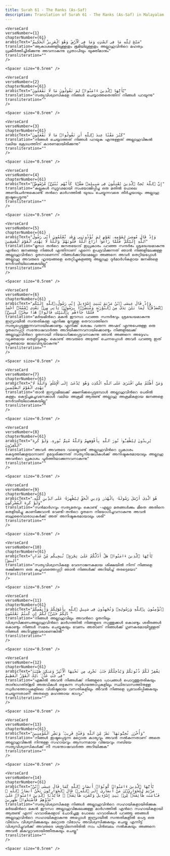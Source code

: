 ```yaml
---
title: Surah 61 - The Ranks (As-Saf)  
description: Translation of Surah 61 - The Ranks (As-Saf) in Malayalam
---
```







    <VerseCard 
    verseNumber={1}
    chapterNumber={61}
    arabicText="سَبَّحَ لِلَّهِ مَا فِى ٱلسَّمَٰوَٰتِ وَمَا فِى ٱلْأَرْضِ ۖ وَهُوَ ٱلْعَزِيزُ ٱلْحَكِيمُ"
    translation="ആകാശങ്ങളിലുള്ളതും ഭൂമിയിലുള്ളതും അല്ലാഹുവിന്‍റെ മഹത്വം പ്രകീര്‍ത്തിച്ചിരിക്കുന്നു അവനാകുന്നു പ്രതാപിയും യുക്തിമാനും"
    transliteration=""
    />

    <Spacer size="0.5rem" />
                
    <VerseCard 
    verseNumber={2}
    chapterNumber={61}
    arabicText="يَٰٓأَيُّهَا ٱلَّذِينَ ءَامَنُوا۟ لِمَ تَقُولُونَ مَا لَا تَفْعَلُونَ"
    translation="സത്യവിശ്വാസികളേ നിങ്ങള്‍ ചെയ്യാത്തതെന്തിന്‌ നിങ്ങള്‍ പറയുന്നു"
    transliteration=""
    />

    <Spacer size="0.5rem" />
                
    <VerseCard 
    verseNumber={3}
    chapterNumber={61}
    arabicText="كَبُرَ مَقْتًا عِندَ ٱللَّهِ أَن تَقُولُوا۟ مَا لَا تَفْعَلُونَ"
    translation="നിങ്ങള്‍ ചെയ്യാത്തത്‌ നിങ്ങള്‍ പറയുക എന്നുള്ളത്‌ അല്ലാഹുവിങ്കല്‍ വലിയ ക്രോധത്തിന്‌ കാരണമായിരിക്കുന്നു"
    transliteration=""
    />

    <Spacer size="0.5rem" />
                
    <VerseCard 
    verseNumber={4}
    chapterNumber={61}
    arabicText="إِنَّ ٱللَّهَ يُحِبُّ ٱلَّذِينَ يُقَٰتِلُونَ فِى سَبِيلِهِۦ صَفًّۭا كَأَنَّهُم بُنْيَٰنٌۭ مَّرْصُوصٌۭ"
    translation="കല്ലുകള്‍ സുദൃഢമായി സംയോജിപ്പിച്ച ഒരു മതില്‍ പോലെ അണിചേര്‍ന്നുകൊണ്ട്‌ തന്‍റെ മാര്‍ഗത്തില്‍ യുദ്ധം ചെയ്യുന്നവരെ തീര്‍ച്ചയായും അല്ലാഹു ഇഷ്ടപ്പെടുന്നു"
    transliteration=""
    />

    <Spacer size="0.5rem" />
                
    <VerseCard 
    verseNumber={5}
    chapterNumber={61}
    arabicText="وَإِذْ قَالَ مُوسَىٰ لِقَوْمِهِۦ يَٰقَوْمِ لِمَ تُؤْذُونَنِى وَقَد تَّعْلَمُونَ أَنِّى رَسُولُ ٱللَّهِ إِلَيْكُمْ ۖ فَلَمَّا زَاغُوٓا۟ أَزَاغَ ٱللَّهُ قُلُوبَهُمْ ۚ وَٱللَّهُ لَا يَهْدِى ٱلْقَوْمَ ٱلْفَٰسِقِينَ"
    translation="മൂസാ തന്‍റെ ജനതയോട്‌ ഇപ്രകാരം പറഞ്ഞ സന്ദര്‍ഭം ശ്രദ്ധേയമാകുന്നു എന്‍റെ ജനങ്ങളേ നിങ്ങള്‍ എന്തിനാണ്‌ എന്നെ ഉപദ്രവിക്കുന്നത്‌ ഞാന്‍ നിങ്ങളിലേക്കുള്ള അല്ലാഹുവിന്‍റെ ദൂതനാണെന്ന്‌ നിങ്ങള്‍ക്കറിയാമല്ലോ അങ്ങനെ അവര്‍ തെറ്റിയപ്പോള്‍ അല്ലാഹു അവരുടെ ഹൃദയങ്ങളെ തെറ്റിച്ചുകളഞ്ഞു അല്ലാഹു ദുര്‍മാര്‍ഗികളായ ജനങ്ങളെ നേര്‍വഴിയിലാക്കുകയില്ല"
    transliteration=""
    />

    <Spacer size="0.5rem" />
                
    <VerseCard 
    verseNumber={6}
    chapterNumber={61}
    arabicText="وَإِذْ قَالَ عِيسَى ٱبْنُ مَرْيَمَ يَٰبَنِىٓ إِسْرَٰٓءِيلَ إِنِّى رَسُولُ ٱللَّهِ إِلَيْكُم مُّصَدِّقًۭا لِّمَا بَيْنَ يَدَىَّ مِنَ ٱلتَّوْرَىٰةِ وَمُبَشِّرًۢا بِرَسُولٍۢ يَأْتِى مِنۢ بَعْدِى ٱسْمُهُۥٓ أَحْمَدُ ۖ فَلَمَّا جَآءَهُم بِٱلْبَيِّنَٰتِ قَالُوا۟ هَٰذَا سِحْرٌۭ مُّبِينٌۭ"
    translation="മര്‍യമിന്‍റെ മകന്‍ ഈസാ പറഞ്ഞ സന്ദര്‍ഭവും ശ്രദ്ധേയമാകുന്നു ഇസ്രായീല്‍ സന്തതികളേ എനിക്കു മുമ്പുള്ള തൌറാത്തിനെ സത്യപ്പെടുത്തുന്നവനായിക്കൊണ്ടും എനിക്ക്‌ ശേഷം വരുന്ന അഹ്മദ്‌ എന്നുപേരുള്ള ഒരു ദൂതനെപ്പറ്റി സന്തോഷവാര്‍ത്ത അറിയിക്കുന്നവനായിക്കൊണ്ടും നിങ്ങളിലേക്ക്‌ അല്ലാഹുവിന്‍റെ ദൂതനായി നിയോഗിക്കപ്പെട്ടവനാകുന്നു ഞാന്‍ അങ്ങനെ അദ്ദേഹം വ്യക്തമായ തെളിവുകളും കൊണ്ട്‌ അവരുടെ അടുത്ത്‌ ചെന്നപ്പോള്‍ അവര്‍ പറഞ്ഞു ഇത്‌ വ്യക്തമായ ജാലവിദ്യയാകുന്നു"
    transliteration=""
    />

    <Spacer size="0.5rem" />
                
    <VerseCard 
    verseNumber={7}
    chapterNumber={61}
    arabicText="وَمَنْ أَظْلَمُ مِمَّنِ ٱفْتَرَىٰ عَلَى ٱللَّهِ ٱلْكَذِبَ وَهُوَ يُدْعَىٰٓ إِلَى ٱلْإِسْلَٰمِ ۚ وَٱللَّهُ لَا يَهْدِى ٱلْقَوْمَ ٱلظَّٰلِمِينَ"
    translation="താന്‍ ഇസ്ലാമിലേക്ക്‌ ക്ഷണിക്കപ്പെടുമ്പോള്‍ അല്ലാഹുവിന്‍റെ പേരില്‍ കള്ളം കെട്ടിച്ചമച്ചവനേക്കാള്‍ വലിയ അക്രമി ആരുണ്ട്‌ അല്ലാഹു അക്രമികളായ ജനങ്ങളെ നേര്‍വഴിയിലാക്കുകയില്ല"
    transliteration=""
    />

    <Spacer size="0.5rem" />
                
    <VerseCard 
    verseNumber={8}
    chapterNumber={61}
    arabicText="يُرِيدُونَ لِيُطْفِـُٔوا۟ نُورَ ٱللَّهِ بِأَفْوَٰهِهِمْ وَٱللَّهُ مُتِمُّ نُورِهِۦ وَلَوْ كَرِهَ ٱلْكَٰفِرُونَ"
    translation="അവര്‍ അവരുടെ വായ്കൊണ്ട്‌ അല്ലാഹുവിന്‍റെ പ്രകാശം കെടുത്തിക്കളയാനാണ്‌ ഉദ്ദേശിക്കുന്നത്‌ സത്യനിഷേധികള്‍ക്ക്‌ അനിഷ്ടകരമായാലും അല്ലാഹു അവന്‍റെ പ്രകാശം പൂര്‍ത്തിയാക്കുന്നവനാകുന്നു"
    transliteration=""
    />

    <Spacer size="0.5rem" />
                
    <VerseCard 
    verseNumber={9}
    chapterNumber={61}
    arabicText="هُوَ ٱلَّذِىٓ أَرْسَلَ رَسُولَهُۥ بِٱلْهُدَىٰ وَدِينِ ٱلْحَقِّ لِيُظْهِرَهُۥ عَلَى ٱلدِّينِ كُلِّهِۦ وَلَوْ كَرِهَ ٱلْمُشْرِكُونَ"
    translation="സന്‍മാര്‍ഗവും സത്യമതവും കൊണ്ട്‌ -എല്ലാ മതങ്ങള്‍ക്കും മീതെ അതിനെ തെളിയിച്ചു കാണിക്കുവാന്‍ വേണ്ടി-തന്‍റെ ദൂതനെ നിയോഗിച്ചവനാകുന്നു അവന്‍ ബഹുദൈവാരാധകര്‍ക്ക്‌ അത്‌ അനിഷ്ടകരമായാലും ശരി"
    transliteration=""
    />

    <Spacer size="0.5rem" />
                
    <VerseCard 
    verseNumber={10}
    chapterNumber={61}
    arabicText="يَٰٓأَيُّهَا ٱلَّذِينَ ءَامَنُوا۟ هَلْ أَدُلُّكُمْ عَلَىٰ تِجَٰرَةٍۢ تُنجِيكُم مِّنْ عَذَابٍ أَلِيمٍۢ"
    translation="സത്യവിശ്വാസികളേ വേദനാജനകമായ ശിക്ഷയില്‍ നിന്ന്‌ നിങ്ങളെ രക്ഷിക്കുന്ന ഒരു കച്ചവടത്തെപ്പറ്റി ഞാന്‍ നിങ്ങള്‍ക്ക്‌ അറിയിച്ച്‌ തരട്ടെയോ"
    transliteration=""
    />

    <Spacer size="0.5rem" />
                
    <VerseCard 
    verseNumber={11}
    chapterNumber={61}
    arabicText="تُؤْمِنُونَ بِٱللَّهِ وَرَسُولِهِۦ وَتُجَٰهِدُونَ فِى سَبِيلِ ٱللَّهِ بِأَمْوَٰلِكُمْ وَأَنفُسِكُمْ ۚ ذَٰلِكُمْ خَيْرٌۭ لَّكُمْ إِن كُنتُمْ تَعْلَمُونَ"
    translation="നിങ്ങള്‍ അല്ലാഹുവിലും അവന്‍റെ ദൂതനിലും വിശ്വസിക്കണംഅല്ലാഹുവിന്‍റെ മാര്‍ഗത്തില്‍ നിങ്ങളുടെ സ്വത്തുക്കള്‍ കൊണ്ടും ശരീരങ്ങള്‍ കൊണ്ടും നിങ്ങള്‍ സമരം ചെയ്യുകയും വേണം അതാണ്‌ നിങ്ങള്‍ക്ക്‌ ഗുണകരമായിട്ടുള്ളത്‌ നിങ്ങള്‍ അറിവുള്ളവരാണെങ്കില്‍"
    transliteration=""
    />

    <Spacer size="0.5rem" />
                
    <VerseCard 
    verseNumber={12}
    chapterNumber={61}
    arabicText="يَغْفِرْ لَكُمْ ذُنُوبَكُمْ وَيُدْخِلْكُمْ جَنَّٰتٍۢ تَجْرِى مِن تَحْتِهَا ٱلْأَنْهَٰرُ وَمَسَٰكِنَ طَيِّبَةًۭ فِى جَنَّٰتِ عَدْنٍۢ ۚ ذَٰلِكَ ٱلْفَوْزُ ٱلْعَظِيمُ"
    translation="എങ്കില്‍ അവന്‍ നിങ്ങള്‍ക്ക്‌ നിങ്ങളുടെ പാപങ്ങള്‍ പൊറുത്തുതരികയും താഴ്ഭാഗത്ത്കൂടി അരുവികള്‍ ഒഴുകുന്ന സ്വര്‍ഗത്തോപ്പുകളിലും സ്ഥിരവാസത്തിനുള്ള സ്വര്‍ഗത്തോപ്പുകളിലെ വിശിഷ്ടമായ വസതികളിലും അവന്‍ നിങ്ങളെ പ്രവേശിപ്പിക്കുകയും ചെയ്യുന്നതാണ്‌ അതത്രെ മഹത്തായ ഭാഗ്യം"
    transliteration=""
    />

    <Spacer size="0.5rem" />
                
    <VerseCard 
    verseNumber={13}
    chapterNumber={61}
    arabicText="وَأُخْرَىٰ تُحِبُّونَهَا ۖ نَصْرٌۭ مِّنَ ٱللَّهِ وَفَتْحٌۭ قَرِيبٌۭ ۗ وَبَشِّرِ ٱلْمُؤْمِنِينَ"
    translation="നിങ്ങള്‍ ഇഷ്ടപ്പെടുന്ന മറ്റൊരു കാര്യവും അവന്‍ നല്‍കുന്നതാണ്‌ അതെ അല്ലാഹുവിങ്കല്‍ നിന്നുള്ള സഹായവും ആസന്നമായ വിജയവും നബിയേ സത്യവിശ്വാസികള്‍ക്ക്‌ നീ സന്തോഷവാര്‍ത്ത അറിയിക്കുക"
    transliteration=""
    />

    <Spacer size="0.5rem" />
                
    <VerseCard 
    verseNumber={14}
    chapterNumber={61}
    arabicText="يَٰٓأَيُّهَا ٱلَّذِينَ ءَامَنُوا۟ كُونُوٓا۟ أَنصَارَ ٱللَّهِ كَمَا قَالَ عِيسَى ٱبْنُ مَرْيَمَ لِلْحَوَارِيِّۦنَ مَنْ أَنصَارِىٓ إِلَى ٱللَّهِ ۖ قَالَ ٱلْحَوَارِيُّونَ نَحْنُ أَنصَارُ ٱللَّهِ ۖ فَـَٔامَنَت طَّآئِفَةٌۭ مِّنۢ بَنِىٓ إِسْرَٰٓءِيلَ وَكَفَرَت طَّآئِفَةٌۭ ۖ فَأَيَّدْنَا ٱلَّذِينَ ءَامَنُوا۟ عَلَىٰ عَدُوِّهِمْ فَأَصْبَحُوا۟ ظَٰهِرِينَ"
    translation="സത്യവിശ്വാസികളേ നിങ്ങള്‍ അല്ലാഹുവിന്‍റെ സഹായികളായിരിക്കുക മര്‍യമിന്‍റെ മകന്‍ ഈസാ അല്ലാഹുവിങ്കലേക്കുള്ള മാര്‍ഗത്തില്‍ എന്‍റെ സഹായികളായി ആരുണ്ട്‌ എന്ന്‌ ഹവാരികളോട്‌ ചോദിച്ചതു പോലെ ഹവാരികള്‍ പറഞ്ഞു ഞങ്ങള്‍ അല്ലാഹുവിന്‍റെ സഹായികളാകുന്നു അപ്പോള്‍ ഇസ്രായീല്‍ സന്തതികളില്‍ പെട്ട ഒരു വിഭാഗം വിശ്വസിക്കുകയും മറ്റൊരു വിഭാഗം അവിശ്വസിക്കുകയും ചെയ്തു എന്നിട്ട്‌ വിശ്വസിച്ചവര്‍ക്ക്‌ അവരുടെ ശത്രുവിനെതിരില്‍ നാം പിന്‍ബലം നല്‍കുകയും അങ്ങനെ അവന്‍ മികവുറ്റവരായിത്തീരുകയും ചെയ്തു"
    transliteration=""
    />

    <Spacer size="0.5rem" />
                
